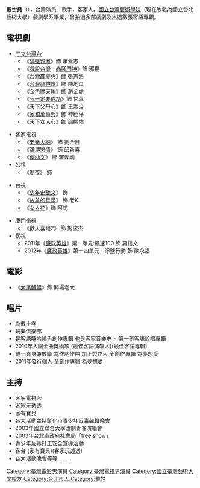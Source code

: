{{Unreferenced|time=2015-03-04T07:57:17+00:00}}
{{藝人
| 姓名 = 戴士堯
| 類型 = 男藝人
| 圖片 = 
| 圖片尺寸 = 
| 圖片簡介 =
| 原名 = 
| 羅馬拼音 = Tai Shih-Yao
| 英文名 = Mark Tai
| 綽號 = 堯哥、阿虎
| 國籍 = {{ROC}}
| 籍貫 = 
| 出生日期 = {{birth date and age|1973|2|5}}
| 出生地點 = {{ROC|臺灣省}}[[新竹縣|新竹縣]][[關西鎮_(台灣)|關西鎮]]
| 逝世日期 =  
| 兒女 = 戴少綸、戴芸芸
| 逝世地點 = 
| 職業 = [[演員|演員]]、[[歌手|歌手]]
| 語言 =  [[中華民國國語|國語]]、[[臺灣閩南語|臺語]]、[[客語|客語]]、[[英語|英語]]
| 教育程度 = [[國立臺北藝術大學|國立臺灣藝術學院]]戲劇學系 
| 出身地 = 
| 出道作 = [[台灣霹靂火|台灣霹靂火]]
| 出道日期 = 
| 代表作 = 
| 活躍年代 = 
| 唱片公司 = 
| 網站 = 
| imdb = 11576714
}}
'''戴士堯'''（{{bd|1973年|2月5日||catIdx=F戴}}），台灣演員、歌手，客家人。[[國立臺北藝術大學|國立台灣藝術學院]]（現在改名為國立台北藝術大學）戲劇學系畢業，曾拍過多部戲劇及出過數張客語專輯。

==電視劇==
*[[三立台灣台|三立台灣台]]
**《[[隔壁親家|隔壁親家]]》飾 蕭堂志
**《[[戲說台灣|戲說台灣]]－[[赤腳門神|赤腳門神]]》飾 邪靈
**《[[台灣霹靂火|台灣霹靂火]]》飾 張志浩
**《[[台灣龍捲風|台灣龍捲風]]》飾 陳地瓜
**《[[金色摩天輪|金色摩天輪]]》飾 趙金虎
**《[[我一定要成功|我一定要成功]]》飾 甘草
**《[[天下父母心|天下父母心]]》飾 王喬治
**《[[家和萬事興|家和萬事興]]》飾 神經仔
**《[[天下女人心|天下女人心]]》飾 邱顯佑

*客家電視
**《[[老嫩大細|老嫩大細]]》 飾 劉金日
**《[[瀰濃戀情|瀰濃戀情]]》 飾 邱新喜
**《[[鐵劭文|鐵劭文]]》 飾 羅燦剛
*公視
**《[[寒夜|寒夜]]》 飾  

*台視
**《[[少年史艷文|少年史艷文]]》 飾 
**《[[放羊的星星|放羊的星星]]》 飾 老K 
**《[[女人花_(2012年電視劇)|女人花]]》飾 阿蛇

*廈門衛視
**《歡天喜地2》 飾 施俊杰
*民視
**2011年《[[廉政英雄|廉政英雄]]》第一單元:飆速100 飾 羅信文
**2012年《[[廉政英雄|廉政英雄]]》第十四單元：淨鹽行動 飾 歐永福

==電影==
*《[[大尾鱸鰻_(電影)|大尾鱸鰻]]》飾 開場老大

==唱片==
*為戴士堯 　　
*玩樂俱樂部 　　
*是客語嘻哈繞舌創作專輯 也是客家音樂史上 第一張客語說唱專輯 　　
*2010年入圍金曲獎兩項 (最佳客語演唱人)(最佳客語專輯) 　　
*戴士堯身兼數職 為作詞作曲 加上製作人 全創作專輯 為夢想愛 　　
*2011年發行個人 全創作專輯 為夢想愛‍

==主持==
*客家電視台 　　
*客家玩透透 　　
*家有寶貝 　　
*各大活動主持彰化市青少年反毒飆舞晚會 　　
*2003年國立聯合大學改制青春演唱會 　　
*2003年台北市政府社會局「free show」 　　
*青少年反毒打工安全宣導活動 　　
*客台 (家有寶貝)(客家玩透透) 　　
*各大活動晚會等等......... 


{{DEFAULTSORT:Fang戴}}
[[Category:臺灣電影男演員|Category:臺灣電影男演員]]
[[Category:臺灣電視男演員|Category:臺灣電視男演員]]
[[Category:國立臺灣藝術大學校友|Category:國立臺灣藝術大學校友]]
[[Category:台北市人|Category:台北市人]]
[[Category:戴姓|Category:戴姓]]